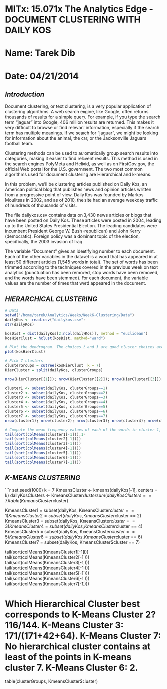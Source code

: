 MITx: 15.071x The Analytics Edge - DOCUMENT CLUSTERING WITH DAILY KOS
========================================================
# Name: Tarek Dib
# Date: 04/21/2014

## *Introduction*
Document clustering, or text clustering, is a very popular application of clustering algorithms. A web search engine, like Google, often returns thousands of results for a simple query. For example, if you type the search term "jaguar" into Google, 406 million results are returned. This makes it very difficult to browse or find relevant information, especially if the search term has multiple meanings. If we search for "jaguar", we might be looking for information about the animal, the car, or the Jacksonville Jaguars football team. 

Clustering methods can be used to automatically group search results into categories, making it easier to find relavent results. This method is used in the search engines PolyMeta and Helioid, as well as on FirstGov.gov, the official Web portal for the U.S. government. The two most common algorithms used for document clustering are Hierarchical and k-means. 

In this problem, we'll be clustering articles published on Daily Kos, an American political blog that publishes news and opinion articles written from a progressive point of view. Daily Kos was founded by Markos Moulitsas in 2002, and as of 2010, the site had an average weekday traffic of hundreds of thousands of visits. 

The file dailykos.csv contains data on 3,430 news articles or blogs that have been posted on Daily Kos. These articles were posted in 2004, leading up to the United States Presidential Election. The leading candidates were incumbent President George W. Bush (republican) and John Kerry (democratic). Foreign policy was a dominant topic of the election, specifically, the 2003 invasion of Iraq. 

The variable "Document" gives an identifying number to each document. Each of the other variables in the dataset is a word that has appeared in at least 50 different articles (1,545 words in total). The set of  words has been trimmed according to the techniques covered in the previous week on text analytics (punctuation has been removed, stop words have been removed, and the words have been stemmed). For each document, the variable values are the number of times that word appeared in the document.



## *HIERARCHICAL CLUSTERING*
```r
# Data
setwd("/home/tarek/Analytics/Weeks/Week6-Clustering/Data")
dailyKos <- read.csv("dailykos.csv")
str(dailyKos)

kosDist = dist(dailyKos[2:ncol(dailyKos)], method = "euclidean")
kosHierClust = hclust(kosDist, method="ward") 

# Plot the dendrogram. The choices 2 and 3 are good cluster choices according to the dendrogram, because there is a lot of space between the horizontal lines in the dendrogram in those cut off spots.
plot(kosHierClust)

# Pick 7 clusters
clusterGroups = cutree(kosHierClust, k = 7)
HierCluster = split(dailyKos, clusterGroups)

nrow(HierCluster[[1]]); nrow(HierCluster[[2]]); nrow(HierCluster[[3]]); nrow(HierCluster[[4]]); nrow(HierCluster[[5]]); nrow(HierCluster[[6]]); nrow(HierCluster[[7]])

cluster1 <- subset(dailyKos, clusterGroups==1)
cluster2 <- subset(dailyKos, clusterGroups==2)
cluster3 <- subset(dailyKos, clusterGroups==3)
cluster4 <- subset(dailyKos, clusterGroups==4)
cluster5 <- subset(dailyKos, clusterGroups==5)
cluster6 <- subset(dailyKos, clusterGroups==6)
cluster7 <- subset(dailyKos, clusterGroups==7)
nrow(cluster1); nrow(cluster2); nrow(cluster3); nrow(cluster4); nrow(cluster5);nrow(cluster6); nrow(cluster7)

# Compute the mean frequency values of each of the words in cluster 1, and then output the word that occur the most frequently
tail(sort(colMeans(cluster1[-1])),1)
tail(sort(colMeans(cluster2[-1])))
tail(sort(colMeans(cluster3[-1])))
tail(sort(colMeans(cluster4[-1])))
tail(sort(colMeans(cluster5[-1])))
tail(sort(colMeans(cluster6[-1])))
tail(sort(colMeans(cluster7[-1])))
```

## *K-MEANS CLUSTERING*
```r
set.seed(1000)
k = 7
KmeansCluster <- kmeans(dailyKos[-1], centers = k)
dailyKosClusters <- KmeansCluster$cluster
sum(dailyKosClusters==7)
table(KmeansCluster$cluster)

KmeansCluster1 = subset(dailyKos, KmeansCluster$cluster == 1)
KmeansCluster2 = subset(dailyKos, KmeansCluster$cluster == 2)
KmeansCluster3 = subset(dailyKos, KmeansCluster$cluster == 3)
KmeansCluster4 = subset(dailyKos, KmeansCluster$cluster == 4)
KmeansCluster5 = subset(dailyKos, KmeansCluster$cluster == 5)
KmeansCluster6 = subset(dailyKos, KmeansCluster$cluster == 6)
KmeansCluster7 = subset(dailyKos, KmeansCluster$cluster == 7)

tail(sort(colMeans(KmeansCluster1[-1])))
tail(sort(colMeans(KmeansCluster2[-1])))
tail(sort(colMeans(KmeansCluster3[-1])))
tail(sort(colMeans(KmeansCluster4[-1])))
tail(sort(colMeans(KmeansCluster5[-1])))
tail(sort(colMeans(KmeansCluster6[-1])))
tail(sort(colMeans(KmeansCluster7[-1])))

# Which Hierarchical Cluster best corresponds to K-Means Cluster 2? 116/144. K-Means Cluster 3: 171/(171+42+64). K-Means Cluster 7: No hierarchical cluster contains at least of the points in K-means cluster 7. K-Means Cluster 6: 2.
table(clusterGroups, KmeansCluster$cluster)